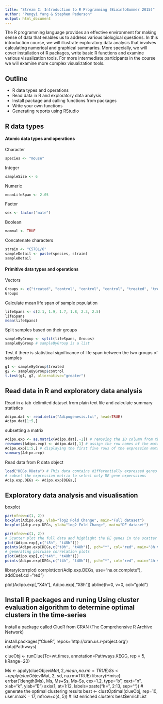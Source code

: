 ```yaml
---
title: "Stream C: Introduction to R Programming (BioinfoSummer 2015)"
author: "Pengyi Yang & Stephen Pederson"
output: html_document
---
```


The R programming language provides an effective environment for making sense of data that enables us to address various biological questions. In this introduction course, we will illustrate exploratory data analysis that involves calculating numerical and graphical summaries. More specially, we will cover installation of R packages, write basic R functions and examine various visualization tools.  For more intermediate participants in the course we will examine more complex visualization tools.


## Outline
- R data types and operations
- Read data in R and exploratory data analysis
- Install package and calling functions from packages
- Write your own functions
- Generating reports using RStudio

## R data types
#### Atomic data types and operations
Character 
```r
species <- "mouse"
```
Integer
```r
sampleSize <- 6
```
Numeric
```r
meanLifeSpan <- 2.05
```
Factor
```r
sex <- factor("male")
```
Boolean
```r
mammal <- TRUE
```
Concatenate characters
```r
strain <- "C57BL/6"
sampleDetail <- paste(species, strain)
sampleDetail
```


#### Primitive data types and operations
Vectors
```r
Groups <- c("treated", "control", "control", "control", "treated", "treated")
Groups
```
Calculate mean life span of sample population
```r
lifeSpans <- c(2.1, 1.9, 1.7, 1.8, 2.3, 2.5)
lifeSpans
mean(lifeSpans)
```
Split samples based on their groups
```r
sampleByGroup <- split(lifeSpans, Groups)
sampleByGroup # sampleByGroup is a list
```
Test if there is statistical significance of life span between the two groups of samples
```r
g1 <- sampleByGroup$treated
g2 <- sampleByGroup$control
t.test(g1, g2, alternative="greater")
```


## Read data in R and exploratory data analysis
Read in a tab-delimited dataset from plain text file and calculate summary statistics
```r
Adipo.dat <- read.delim("Adipogenesis.txt", head=TRUE)
Adipo.dat[1:5,]
```

subsetting a matrix
```r
Adipo.exp <- as.matrix(Adipo.dat[,-1]) # removing the ID column from the raw data to create a numeric matrix containing the expression of the genes at each time point
rownames(Adipo.exp) <- Adipo.dat[,1] # assign the row names of the matrix as the ID in the first column
Adipo.exp[1:5,] # displaying the first five rows of the expression matrix
summary(Adipo.exp)
```

Read data from R data object
```r
load("DEGs.RData") # This data contains differentially expressed genes
# subset the expression matrix to select only DE gene experssions
Adip.exp.DEGs <- Adipo.exp[DEGs,]
```




## Exploratory data analysis and visualisation
boxplot
```r
par(mfrow=c(1, 2))
boxplot(Adipo.exp, ylab="log2 Fold Change", main="Full dataset")
boxplot(Adip.exp.DEGs, ylab="log2 Fold Change", main="DE dataset")
```


```r
par(mfrow=c(1, 2))
# Scatter plot the full data and highlight the DE genes in the scatter plot
plot(Adipo.exp[,c("t8h", "t48h")])
points(Adipo.exp[DEGs,c("t8h", "t48h")], pch="*", col="red", main="8h vs 48h")
# generating pairwise correlation plots
plot(Adipo.exp[,c("t4h", "t48h")])
points(Adipo.exp[DEGs,c("t4h", "t48h")], pch="*", col="red", main="4h vs 48h")
```

library(corrplot)
corrplot(cor(Adip.exp.DEGs, use="na.or.complete"), addCoef.col="red")

plot(Adipo.exp[,"X4h"], Adipo.exp[,"X8h"])
abline(h=0, v=0, col="gold")



## Install R packages and runing Using cluster evaluation algorithm to determine optimal clusters in the time-series 
Install a package called ClueR from CRAN (The Comprehensive R Archive Network)

install.packages("ClueR", repos='http://cran.us.r-project.org')
data(Pathways)


clueObj <- runClue(Tc=wt.times, annotation=Pathways.KEGG, rep = 5, kRange=20)


Ms <- apply(clueObj$evlMat, 2, mean, na.rm=TRUE)
Ss <- apply(clueObj$evlMat, 2, sd, na.rm=TRUE)
library(Hmisc)
errbar(1:length(Ms), Ms, Ms+Ss, Ms-Ss, cex=1.2, type="b", xaxt="n", xlab="k", ylab="E")
axis(1, at=1:12, labels=paste("k=", 2:13, sep=""))
# generate the optimal clustering results
best <- clustOptimal(clueObj, rep=10, user.maxK = 17, mfrow=c(4, 5))
# list enriched clusters
best$enrichList





